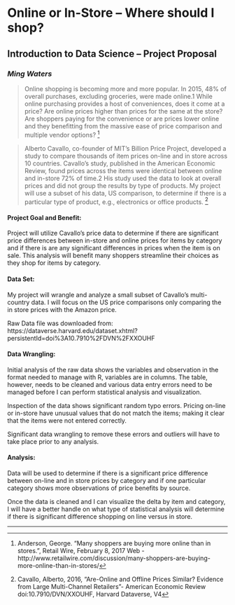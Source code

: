 # **Online or In-Store – Where should I shop?** {#anchor}
## Introduction to Data Science – Project Proposal
### *Ming Waters* 



> Online shopping is becoming more and more popular.  In 2015, 48% of overall purchases, excluding groceries, were made online.1 While online purchasing provides a host of conveniences, does it come at a price?  Are online prices higher than prices for the same at the store?  Are shoppers paying for the convenience or are prices lower online and they benefitting from the massive ease of price comparison and multiple vendor options? [^1]

> Alberto Cavallo, co-founder of MIT’s Billion Price Project, developed a study to compare thousands of item prices on-line and in store across 10 countries.  Cavallo’s study, published in the American Economic Review, found prices across the items were identical between online and in-store 72% of time.2   His study used the data to look at overall prices and did not group the results by type of products.  My project will use a subset of his data, US comparison, to determine if there is a particular type of product, e.g., electronics or office products. [^2]



#### Project Goal and Benefit:

Project will utilize Cavallo’s price data to determine if there are significant price differences between in-store and online prices for items by category and if there is are any significant differences in prices when the item is on sale.  This analysis will benefit many shoppers streamline their choices as they shop for items by category.

#### Data Set:  

My project will wrangle and analyze a small subset of Cavallo’s multi-country data. I will focus on the US price comparisons only comparing the in store prices with the Amazon price.  

Raw Data file was downloaded from: https://dataverse.harvard.edu/dataset.xhtml?persistentId=doi%3A10.7910%2FDVN%2FXXOUHF

#### Data Wrangling:

Initial analysis of the raw data shows the variables and observation in the format needed to manage with R, variables are in columns.  The table, however, needs to be cleaned and various data entry errors need to be managed before I can perform statistical analysis and visualization. 

Inspection of the data shows significant random typo errors.  Pricing on-line
or in-store have unusual values that do not match the items; making it clear that
the items were not entered correctly.

Significant data wrangling to remove these errors and outliers will have to take
place prior to any analysis.  


#### Analysis:

Data will be used to determine if there is a significant price difference between on-line and in store prices by category and if one particular category shows more observations of price benefits by source.  

Once the data is cleaned and I can visualize the delta by item and category, I will have a better handle on what type of statistical analysis will determine if there is significant difference shopping on line versus in store.  

***
[^1]: Anderson, George.  “Many shoppers are buying more online than in stores.”, Retail Wire, February 8, 2017 Web - http://www.retailwire.com/discussion/many-shoppers-are-buying-more-online-than-in-stores/ 

[^2]: Cavallo, Alberto, 2016, “Are-Online and Offline Prices Similar? Evidence from Large Multi-Channel Retailers”- American Economic Review doi:10.7910/DVN/XXOUHF, Harvard Dataverse, V4 






 


  




